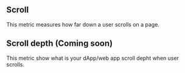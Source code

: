 ## Scroll

This metric measures how far down a user scrolls on a page.

## Scroll depth (Coming soon)

This metric show what is your dApp/web app scroll depht when user scrolls.
